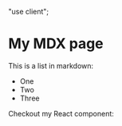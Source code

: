 "use client";

# My MDX page

This is a list in markdown:

- One
- Two
- Three

Checkout my React component:
